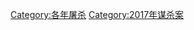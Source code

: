 {{cat topic in year| topic=屠殺| year=2017}}

[[Category:各年屠杀|Category:各年屠杀]]
[[Category:2017年谋杀案|Category:2017年谋杀案]]